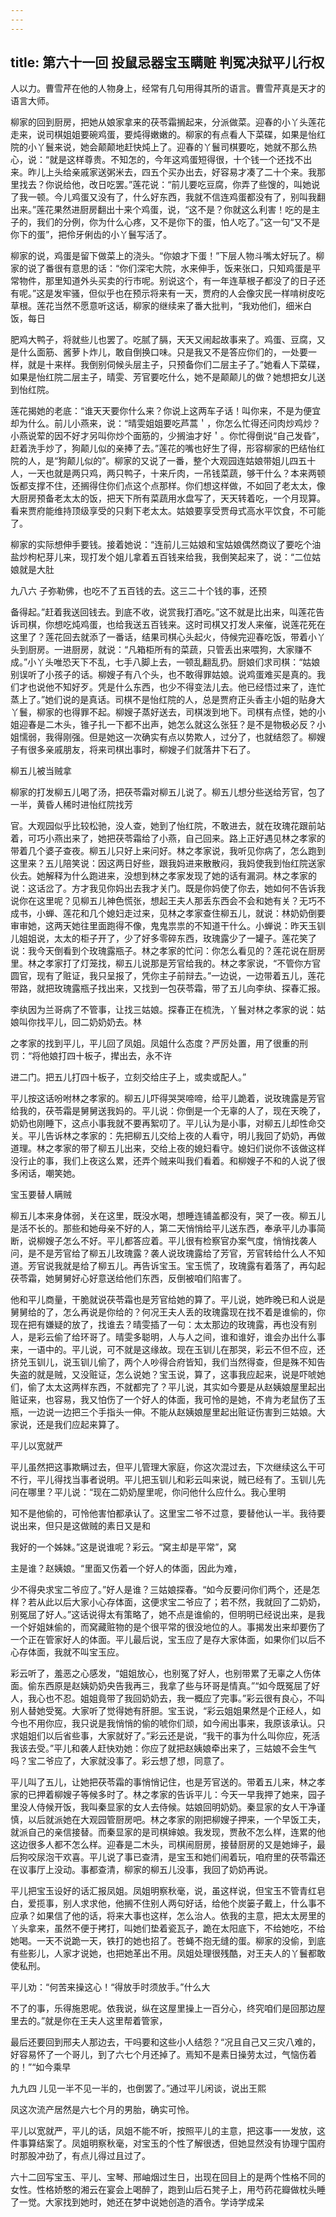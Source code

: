 ```yaml
---
---
---
```

title: 第六十一回 投鼠忌器宝玉瞒赃 判冤决狱平儿行权
---



人以力。曹雪芹在他的人物身上，经常有几句用得其所的语言。曹雪芹真是天才的语言大师。

柳家的回到厨房，把她从娘家拿来的茯苓霜搁起来，分派做菜。迎春的小丫头莲花走来，说司棋姐姐要碗鸡蛋，要炖得嫩嫩的。柳家的有点看人下菜碟，如果是怡红院的小丫鬟来说，她会颠颠地赶快炖上了。迎春的丫鬟司棋要吃，她就不那么热心，说：“就是这样尊贵。不知怎的，今年这鸡蛋短得很，十个钱一个还找不出来。昨儿上头给亲戚家送粥米去，四五个买办出去，好容易才凑了二十个来。我那里找去？你说给他，改日吃罢。”莲花说：“前儿要吃豆腐，你弄了些馊的，叫她说了我一顿。今儿鸡蛋又没有了，什么好东西，我就不信连鸡蛋都没有了，别叫我翻出来。”莲花果然进厨房翻出十来个鸡蛋，说，“这不是？你就这么利害！吃的是主子的，我们的分例，你为什么心疼，又不是你下的蛋，怕人吃了。”这一句“又不是你下的蛋”，把伶牙俐齿的小丫鬟写活了。

柳家的说，鸡蛋是留下做菜上的浇头。“你娘才下蛋！”下层人物斗嘴太好玩了。柳家的说了番很有意思的话：“你们深宅大院，水来伸手，饭来张口，只知鸡蛋是平常物件，那里知道外头买卖的行市呢。别说这个，有一年连草根子都没了的日子还有呢。”这是发牢骚，但似乎也在预示将来有一天，贾府的人会像灾民一样啃树皮吃草根。莲花当然不愿意听这话，柳家的继续来了番大批判，“我劝他们，细米白饭，每日

肥鸡大鸭子，将就些儿也罢了。吃腻了膈，天天又闹起故事来了。鸡蛋、豆腐，又是什么面筋、酱萝卜炸儿，敢自倒换口味。只是我又不是答应你们的，一处要一样，就是十来样。我倒别伺候头层主子，只预备你们二层主子了。”她看人下菜碟，如果是怡红院二层主子，晴雯、芳官要吃什么，她不是颠颠儿的做？她想把女儿送到怡红院。

莲花揭她的老底：“谁天天要你什么来？你说上这两车子话！叫你来，不是为便宜却为什么。前儿小燕来，说：“晴雯姐姐要吃芦蒿＇，你怎么忙得还问肉炒鸡炒？小燕说荤的因不好才另叫你炒个面筋的，少搁油才好＇。你忙得倒说“自己发昏”，赶着洗手炒了，狗颠儿似的亲捧了去。”莲花的嘴也好生了得，形容柳家的巴结怡红院的人，是“狗颠儿似的”。柳家的又说了一番，整个大观园连姑娘带姐儿四五十人，一天也就是两只鸡，两只鸭子，十来斤肉，一吊钱菜蔬，够干什么？本来两顿饭都支撑不住，还搁得住你们点这个点那样。你们想这样做，不如回了老太太，像大厨房预备老太太的饭，把天下所有菜蔬用水盘写了，天天转着吃，一个月现算。看来贾府能维持顶级享受的只剩下老太太。姑娘要享受贾母式高水平饮食，不可能了。

柳家的实际想伸手要钱。接着她说：“连前儿三姑娘和宝姑娘偶然商议了要吃个油盐炒枸杞芽儿来，现打发个姐儿拿着五百钱来给我，我倒笑起来了，说：“二位姑娘就是大肚

九八六 子弥勒佛，也吃不了五百钱的去。这三二十个钱的事，还预

备得起。”赶着我送回钱去。到底不收，说赏我打酒吃。”这不就是比出来，叫莲花告诉司棋，你想吃炖鸡蛋，也给我送五百钱来。这时司棋又打发人来催，说莲花死在这里了？莲花回去就添了一番话，结果司棋心头起火，侍候完迎春吃饭，带着小丫头到厨房。一进厨房，就说：“凡箱柜所有的菜蔬，只管丢出来喂狗，大家赚不成。”小丫头唯恐天下不乱，七手八脚上去，一顿乱翻乱扔。厨娘们求司棋：“姑娘别误听了小孩子的话。柳嫂子有八个头，也不敢得罪姑娘。说鸡蛋难买是真的。我们才也说他不知好歹。凭是什么东西，也少不得变法儿去。他已经悟过来了，连忙蒸上了。”她们说的是真话。司棋不是怡红院的人，总是贾府正头香主小姐的贴身大丫鬟，柳家的也得罪不起。柳嫂子蒸好送去，司棋泼到地下。司棋有点怪，她的小姐迎春是二木头，锥子扎一下都不出声，她怎么就这么张狂？是不是物极必反？小姐懦弱，我得刚强。但是她这一次确实有点以势欺人，过分了，也就结怨了。柳嫂子有很多亲戚朋友，将来司棋出事时，柳嫂子们就落井下石了。

柳五儿被当贼拿

柳家的打发柳五儿喝了汤，把茯苓霜对柳五儿说了。柳五儿想分些送给芳官，包了一半，黄昏人稀时进怡红院找芳

官。大观园似乎比较松驰，没人查，她到了怡红院，不敢进去，就在玫瑰花跟前站着，可巧小燕出来了，她把茯苓霜给了小燕，自己回来。路上正好遇见林之孝家的带着几个婆子查夜。柳五儿只好上来问好。林之孝家说，我听见你病了，怎么跑到这里来？五儿陪笑说：因这两日好些，跟我妈进来散散闷，我妈使我到怡红院送家伙去。她解释为什么跑进来，没想到林之孝家发现了她的话有漏洞。林之孝家的说：这话岔了。方才我见你妈出去我才关门。既是你妈使了你去，她如何不告诉我说你在这里呢？见柳五儿神色慌张，想起王夫人那丢东西会不会和她有关？无巧不成书，小蝉、莲花和几个媳妇走过来，见林之孝家查住柳五儿，就说：林奶奶倒要审审她，这两天她往里面跑得不像，鬼鬼祟祟的不知道干什么。小蝉说：昨天玉钏儿姐姐说，太太的柜子开了，少了好多零碎东西，玫瑰露少了一罐子。莲花笑了说：我今天倒看到个玫瑰露瓶子。林之孝家的忙问：你怎么看见的？莲花说在厨房里。林之孝家打了灯笼找，柳五儿说那是芳官给我的。林之孝家说，“不管你方官圆官，现有了赃证，我只呈报了，凭你主子前辩去。”一边说，一边带着五儿，莲花带路，就把玫瑰露瓶子找出来，又找到一包茯苓霜，带了五儿向李纨、探春汇报。

李纨因为兰哥病了不管事，让找三姑娘。探春正在梳洗，丫鬟对林之孝家的说：姑娘叫你找平儿，回二奶奶奶去。林

之孝家的找到平儿，平儿回了凤姐。凤姐什么态度？严厉处置，用了很重的刑罚：“将他娘打四十板子，撵出去，永不许

进二门。把五儿打四十板子，立刻交给庄子上，或卖或配人。”

平儿按这话吩咐林之孝家的。柳五儿吓得哭哭啼啼，给平儿跪着，说玫瑰露是芳官给我的，茯苓霜是舅舅送我妈的。平儿说：你倒是一个无辜的人了，现在天晚了，奶奶也刚睡下，这点小事我就不要再絮叨了。平儿认为是小事，对柳五儿却性命交关。平儿告诉林之孝家的：先把柳五儿交给上夜的人看守，明儿我回了奶奶，再做道理。林之孝家的带了柳五儿出来，交给上夜的媳妇看守。媳妇们说你不该做这样没行止的事，我们上夜这么累，还弄个贼来叫我们看着。和柳嫂子不和的人说了很多闲话，嘲笑她。

宝玉要替人瞒贼

柳五儿本来身体弱，关在这里，既没水喝，想睡连铺盖都没有，哭了一夜。柳五儿是活不长的。那些和她母亲不好的人，第二天悄悄给平儿送东西，奉承平儿办事简断，说柳嫂子怎么不好。平儿都答应着。平儿很有检察官办案气度，悄悄找袭人问，是不是芳官给了柳五儿玫瑰露？袭人说玫瑰露给了芳官，芳官转给什么人不知道。芳官说我就是给了柳五儿。再告诉宝玉。宝玉慌了，玫瑰露有着落了，再勾起茯苓霜，她舅舅好心好意送给他们东西，反倒被咱们陷害了。

他和平儿商量，干脆就说茯苓霜也是芳官给她的算了。平儿说，她昨晚已和人说是舅舅给的了，怎么再说是你给的？何况王夫人丢的玫瑰露现在找不着是谁偷的，你现在把有嫌疑的放了，找谁去？晴雯插了一句：太太那边的玫瑰露，再也没有别人，是彩云偷了给环哥了。晴雯多聪明，人与人之间，谁和谁好，谁会办出什么事来，一语中的。平儿说，可不就是这缘故。现在玉钏儿在那哭，彩云不但不应，还挤兑玉钏儿，说玉钏儿偷了，两个人吵得合府皆知，我们当然得查，但是殊不知告失盗的就是贼，又没赃证，怎么说她？宝玉说，算了，这事我应起来，说是吓唬她们，偷了太太这两样东西，不就都完了？平儿说，其实如今要是从赵姨娘屋里起出赃证来，也容易，我又怕伤了一个好人的体面，我可怜的是她，不肯为老鼠伤了玉瓶，一边说一边把三个手指头一伸。不能从赵姨娘屋里起出赃证伤害到三姑娘。大家说，还是我们应起来算了。

平儿以宽就严

平儿虽然把这事欺瞒过去，但平儿管理大家庭，你这次混过去，下次继续这么干可不行，平儿得找当事者说明。平儿把玉钏儿和彩云叫来说，贼已经有了。玉钏儿先问在哪里？平儿说：“现在二奶奶屋里呢，你问他什么应什么。我心里明

知不是他偷的，可怜他害怕都承认了。这里宝二爷不过意，要替他认一半。我待要说出来，但只是这做贼的素日又是和

我好的一个姊妹。”这是说谁呢？彩云。“窝主却是平常”，窝

主是谁？赵姨娘。“里面又伤着一个好人的体面，因此为难，

少不得央求宝二爷应了。”好人是谁？三姑娘探春。“如今反要问你们两个，还是怎样？若从此以后大家小心存体面，这便求宝二爷应了；若不然，我就回了二奶奶，别冤屈了好人。”这话说得太有策略了，她不点是谁偷的，但明明已经说出来，是我一个好姐妹偷的，而窝藏赃物的是个很平常的很没地位的人。事揭发出来却要伤了一个正在管家好人的体面。平儿最后说，宝玉应了是存大家体面，如果你们以后不心存体面，我就不叫宝玉应。

彩云听了，羞恶之心感发，“姐姐放心，也别冤了好人，也别带累了无辜之人伤体面。偷东西原是赵姨奶奶央告我再三，我拿了些与环哥是情真。”“如今既冤屈了好人，我心也不忍。姐姐竟带了我回奶奶去，我一概应了完事。”彩云很有良心，不叫别人替她受冤。大家听了觉得她有肝胆。宝玉说，“彩云姐姐果然是个正经人，如今也不用你应，我只说是我悄悄的偷的唬你们顽，如今闹出事来，我原该承认。只求姐姐们以后省些事，大家就好了。”彩云还是说，“我干的事为什么叫你应，死活我该去受。”平儿和袭人赶快劝她：你应了就把赵姨娘牵出来了，三姑娘不会生气吗？宝二爷应了，大家就没事了。彩云想了想，同意了。

平儿叫了五儿，让她把茯苓霜的事悄悄记住，也是芳官送的。带着五儿来，林之孝家的已押着柳嫂子等候多时了。林之孝家的告诉平儿：今天一早我押了她来，园子里没人侍候开饭，我叫秦显家的女人去侍候。姑娘回明奶奶。秦显家的女人干净谨慎，以后就派她在大观园管厨房吧。林之孝家的刚把柳嫂子押来，一个早饭工夫，就派自己的亲信接替。而秦显家的是司棋婶娘。我发现，贾赦不怎么样，连累的他这边很多人都不怎么样。迎春是二木头，司棋闹厨房，接替厨房的又是她婶子，最后狗咬尿泡干欢喜。平儿说了事已查清，是宝玉和她们闹着玩，咱府里的茯苓霜还在议事厅上没动。事都查清，柳家的柳五儿没事，我回了奶奶再说。

平儿把宝玉设好的话汇报凤姐。凤姐明察秋毫，说，虽这样说，但宝玉不管青红皂白，爱揽事，别人求求他，他搁不住别人两句好话，给他个炭篓子戴上，什么事不应承？如果信了他的话，将来大事也这样，怎么治人。依我的主意，把太太房里的丫头拿来，虽然不便于拷打，叫她们垫着瓷瓦子，跪在太阳底下，不给她吃，不给她喝。一天不说跪一天，铁打的她也招了。苍蝇不抱无缝的蛋。柳家的没偷，到底有些影儿，人家才说她，也把她革出不用。凤姐处理很残酷，对王夫人的丫鬟都敢使私刑。

平儿劝：“何苦来操这心！“得放手时须放手。”什么大

不了的事，乐得施恩呢。依我说，纵在这屋里操上一百分心，终究咱们是回那边屋里去的。”就是你在王夫人这里帮着管家，

最后还要回到邢夫人那边去，干吗要和这些小人结怨？“况且自己又三灾八难的，好容易怀了一个哥儿，到了六七个月还掉了。焉知不是素日操劳太过，气恼伤着的！”“如今乘早

九九四 儿见一半不见一半的，也倒罢了。”通过平儿闲谈，说出王熙

凤这次流产居然是六七个月的男胎，确实可怜。

平儿以宽就严，平儿的话，凤姐不能不听，按照平儿的主意，把这事一一发放，这件事算结案了。凤姐明察秋毫，对宝玉的个性了解很透，但她显然没有协理宁国府时那股冲劲了，有点儿得过且过了。

六十二回写宝玉、平儿、宝琴、邢岫烟过生日，出现在回目上的是两个性格不同的女性。性格娇憨的湘云在宴会上喝醉了，跑到山后石凳子上，用芍药花瓣做枕头睡了一觉。大家找到她时，她还在梦中说她创造的酒令。学诗学成呆